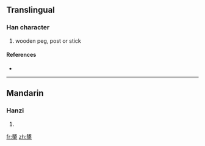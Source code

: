 {{also|櫫}}
==Translingual==

===Han character===
{{Han char|rn=75|rad=木|as=11|sn=15|four=|canj=大日木 (KAD)}}

# wooden peg, post or stick

====References====
* {{Han ref|kx=0554.210|dkj=15576|hdz=21283.010|uh=6A65|ud=27237}}

----

==Mandarin==

===Hanzi===
{{cmn-hanzi|tra=櫫|pin=[[zhū]] ([[zhu1]])|wg=chu<sup>1</sup>}}

# {{defn|Mandarin|sort=木11}}

[[fr:橥]]
[[zh:橥]]